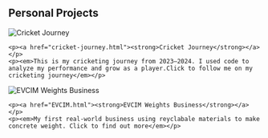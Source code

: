 ## Personal Projects

<div class="project-entry">
  <img src="cricket.jpg" alt="Cricket Journey" class="project-thumb">
  <div>
    <p><a href="cricket-journey.html"><strong>Cricket Journey</strong></a></p>
    <p><em>This is my cricketing journey from 2023–2024. I used code to analyze my performance and grow as a player.Click to follow me on my cricketing journey</em></p>
  </div>
</div>

<div class="project-entry">
  <img src="weights.jpg" alt="EVCIM Weights Business" class="project-thumb">
  <div>
    <p><a href="EVCIM.html"><strong>EVCIM Weights Business</strong></a></p>
    <p><em>My first real-world business using reyclabale materials to make concrete weight. Click to find out more</em></p>
  </div>
</div>


